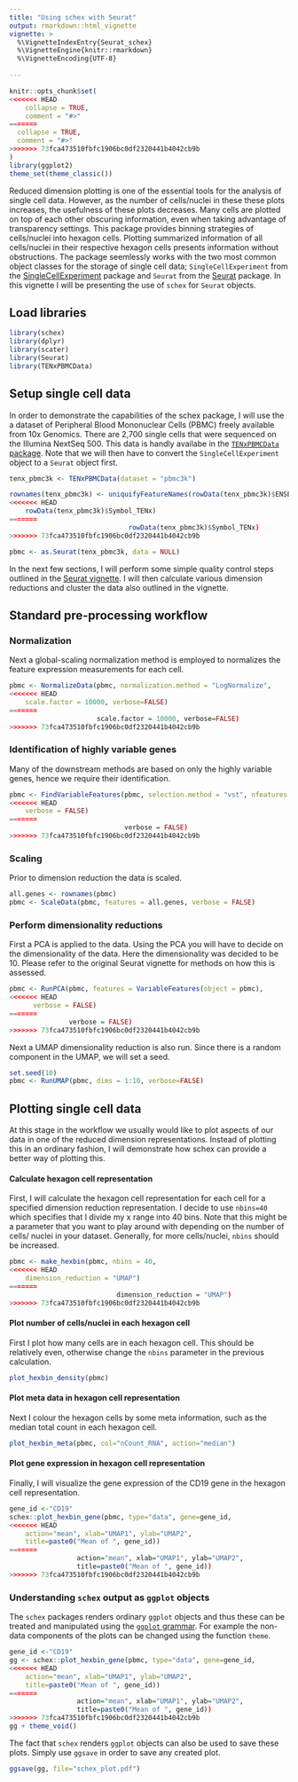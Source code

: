 ```yaml
---
title: "Using schex with Seurat"
output: rmarkdown::html_vignette
vignette: >
  %\VignetteIndexEntry{Seurat_schex}
  %\VignetteEngine{knitr::rmarkdown}
  %\VignetteEncoding{UTF-8}
  
---
```


```r
knitr::opts_chunk$set(
<<<<<<< HEAD
    collapse = TRUE,
    comment = "#>"
=======
  collapse = TRUE,
  comment = "#>"
>>>>>>> 73fca473510fbfc1906bc0df2320441b4042cb9b
)
library(ggplot2)
theme_set(theme_classic())
```

Reduced dimension plotting is one of the essential tools for the analysis of 
single cell data. However, as the number of cells/nuclei in these these plots 
increases, the usefulness of these plots decreases. Many cells are plotted
on top of each other obscuring information, even when taking advantage of
transparency settings. This package provides binning strategies of cells/nuclei
into hexagon cells. Plotting summarized information of all cells/nuclei in their 
respective hexagon cells presents information without obstructions. The
package seemlessly works with the two most common object classes for the storage
of single cell data; `SingleCellExperiment` from the 
[SingleCellExperiment](https://bioconductor.org/packages/3.9/bioc/html/SingleCellExperiment.html) 
package and `Seurat` from the [Seurat](https://satijalab.org/seurat/) package. In
this vignette I will be presenting the use of `schex` for `Seurat` objects.

## Load libraries

```r
library(schex)
library(dplyr)
library(scater)
library(Seurat)
library(TENxPBMCData)
```

## Setup single cell data

In order to demonstrate the capabilities of the schex package, I will use the
a dataset of Peripheral Blood Mononuclear Cells (PBMC) freely available from 
10x Genomics. There are 2,700 single cells that were sequenced on the 
Illumina NextSeq 500. This data is handly availabe in the [`TENxPBMCData` package](http://bioconductor.org/packages/release/data/experiment/html/TENxPBMCData.html). 
Note that we will then have to convert the `SingleCellExperiment` object to a 
`Seurat` object first.

```r
tenx_pbmc3k <- TENxPBMCData(dataset = "pbmc3k")

rownames(tenx_pbmc3k) <- uniquifyFeatureNames(rowData(tenx_pbmc3k)$ENSEMBL_ID, 
<<<<<<< HEAD
    rowData(tenx_pbmc3k)$Symbol_TENx)
=======
                              rowData(tenx_pbmc3k)$Symbol_TENx)
>>>>>>> 73fca473510fbfc1906bc0df2320441b4042cb9b

pbmc <- as.Seurat(tenx_pbmc3k, data = NULL)
```

In the next few sections, I will perform some simple quality control steps
outlined in the [Seurat vignette](https://satijalab.org/seurat/v3.0/pbmc3k_tutorial.html). 
I will then calculate various dimension 
reductions and cluster the data also outlined in the vignette.

## Standard pre-processing workflow

### Normalization

Next a global-scaling normalization method is employed to normalizes the 
feature expression measurements for each cell.

```r
pbmc <- NormalizeData(pbmc, normalization.method = "LogNormalize", 
<<<<<<< HEAD
    scale.factor = 10000, verbose=FALSE)
=======
                      scale.factor = 10000, verbose=FALSE)
>>>>>>> 73fca473510fbfc1906bc0df2320441b4042cb9b
```

### Identification of highly variable genes

Many of the downstream methods are based on only the highly variable genes, 
hence we require their identification.

```r
pbmc <- FindVariableFeatures(pbmc, selection.method = "vst", nfeatures = 2000,
<<<<<<< HEAD
    verbose = FALSE)
=======
                             verbose = FALSE)
>>>>>>> 73fca473510fbfc1906bc0df2320441b4042cb9b
```

### Scaling

Prior to dimension reduction the data is scaled.

```r
all.genes <- rownames(pbmc)
pbmc <- ScaleData(pbmc, features = all.genes, verbose = FALSE)
```

### Perform dimensionality reductions

First a PCA is applied to the data. Using the PCA you will have to decide on the
dimensionality of the data. Here the dimensionality was decided to be 10. 
Please refer to the original Seurat vignette for methods on how this is 
assessed. 

```r
pbmc <- RunPCA(pbmc, features = VariableFeatures(object = pbmc), 
<<<<<<< HEAD
      verbose = FALSE)
=======
               verbose = FALSE)
>>>>>>> 73fca473510fbfc1906bc0df2320441b4042cb9b
```

Next a UMAP dimensionality reduction is also run. Since there is a random 
component in the UMAP, we will set a seed.

```r
set.seed(10)
pbmc <- RunUMAP(pbmc, dims = 1:10, verbose=FALSE)
```

## Plotting single cell data

At this stage in the workflow we usually would like to plot aspects of our data
in one of the reduced dimension representations. Instead of plotting this in an
ordinary fashion, I will demonstrate how schex can provide a better way of 
plotting this.

#### Calculate hexagon cell representation

First, I will calculate the hexagon cell representation for each cell for
a specified dimension reduction representation. I decide to use `nbins=40` which
specifies that I divide my x range into 40 bins. Note that this might be a 
parameter that you want to play around with depending on the number of cells/
nuclei in your dataset. Generally, for more cells/nuclei, `nbins` should be 
increased.

```r
pbmc <- make_hexbin(pbmc, nbins = 40, 
<<<<<<< HEAD
    dimension_reduction = "UMAP")
=======
                           dimension_reduction = "UMAP")
>>>>>>> 73fca473510fbfc1906bc0df2320441b4042cb9b
```

#### Plot number of cells/nuclei in each hexagon cell

First I plot how many cells are in each hexagon cell. This should be
relatively even, otherwise change the `nbins` parameter in the previous 
calculation.

```r
plot_hexbin_density(pbmc)
```

#### Plot meta data in hexagon cell representation

Next I colour the hexagon cells by some meta information, such as the median 
total count in each hexagon cell.

```r
plot_hexbin_meta(pbmc, col="nCount_RNA", action="median")
```

#### Plot gene expression in hexagon cell representation

Finally, I will visualize the gene expression of the CD19 gene in the 
hexagon cell representation.

```r
gene_id <-"CD19"
schex::plot_hexbin_gene(pbmc, type="data", gene=gene_id, 
<<<<<<< HEAD
    action="mean", xlab="UMAP1", ylab="UMAP2", 
    title=paste0("Mean of ", gene_id))
=======
                 action="mean", xlab="UMAP1", ylab="UMAP2", 
                 title=paste0("Mean of ", gene_id))
>>>>>>> 73fca473510fbfc1906bc0df2320441b4042cb9b
```

### Understanding `schex` output as `ggplot` objects

The `schex` packages renders ordinary `ggplot` objects and thus these can be 
treated and manipulated using the 
[`ggplot` grammar](https://ggplot2.tidyverse.org/). For example the non-data
components of the plots can be changed using the function `theme`.

```r
gene_id <-"CD19"
gg <- schex::plot_hexbin_gene(pbmc, type="data", gene=gene_id, 
<<<<<<< HEAD
    action="mean", xlab="UMAP1", ylab="UMAP2", 
    title=paste0("Mean of ", gene_id))
=======
                 action="mean", xlab="UMAP1", ylab="UMAP2", 
                 title=paste0("Mean of ", gene_id))
>>>>>>> 73fca473510fbfc1906bc0df2320441b4042cb9b
gg + theme_void()
```

The fact that `schex` renders `ggplot` objects can also be used to save these 
plots. Simply use `ggsave` in order to save any created plot.

```r
ggsave(gg, file="schex_plot.pdf")
```
